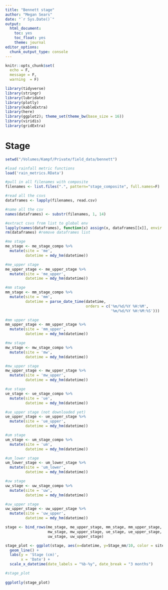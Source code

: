 ```yaml
---
title: "Bennett stage"
author: "Megan Sears"
date: "`r Sys.Date()`"
output:
  html_document:
    toc: yes
    toc_float: yes
    theme: journal
editor_options:
  chunk_output_type: console
---
```


```r
knitr::opts_chunk$set(
  echo = F,
  message = F, 
  warning  = F)

library(tidyverse)
library(stringr)
library(lubridate)
library(plotly)
library(kableExtra)
library(here)
library(ggplot2); theme_set(theme_bw(base_size = 16))
library(viridis)
library(gridExtra)

```

# Stage

```r

setwd("/Volumes/Kampf/Private/field_data/bennett")

#load rainfall metric functions
load('rain_metrics.RData')

#pull in all filenames with composite
filenames <- list.files(".", pattern="stage_composite", full.names=F)

#read all the csvs
dataframes <- lapply(filenames, read.csv)

#name all the csv
names(dataframes) <- substr(filenames, 1, 14)

#extract csvs from list to global env
lapply(names(dataframes), function(x) assign(x, dataframes[[x]], envir = .GlobalEnv))
rm(dataframes) #remove dataframes list

```

```r

#me stage
me_stage <- me_stage_compo %>%
  mutate(site = 'me',
         datetime = mdy_hm(datetime))

#me_upper stage
me_upper_stage <- me_upper_stage %>%
  mutate(site = 'me_upper',
         datetime = mdy_hm(datetime))

#mm stage
mm_stage <- mm_stage_compo %>%
  mutate(site = 'mm',
         datetime = parse_date_time(datetime, 
                                    orders = c('%m/%d/%Y %H:%M',
                                               '%m/%d/%Y %H:%M:%S')))

#mm upper stage
mm_upper_stage <- mm_upper_stage %>%
  mutate(site = 'mm_upper',
         datetime = mdy_hm(datetime))

#mw stage
mw_stage <- mw_stage_compo %>%
  mutate(site = 'mw',
         datetime = mdy_hm(datetime))

#mw_upper stage
mw_upper_stage <- mw_upper_stage %>%
  mutate(site = 'mw_upper',
         datetime = mdy_hm(datetime))

#ue stage
ue_stage <- ue_stage_compo %>%
  mutate(site = 'ue',
         datetime = mdy_hm(datetime))

#ue_upper stage (not downloaded yet)
ue_upper_stage <- ue_upper_stage %>%
  mutate(site = 'ue_upper',
         datetime = mdy_hm(datetime))

#um stage
um_stage <- um_stage_compo %>%
  mutate(site = 'um',
         datetime = mdy_hm(datetime))

#um_lower stage
um_lower_stage <- um_lower_stage %>%
  mutate(site = 'um_lower',
         datetime = mdy_hm(datetime))

#uw stage
uw_stage <- uw_stage_compo %>%
  mutate(site = 'uw',
         datetime = mdy_hm(datetime))

#uw_upper stage
uw_upper_stage <- uw_upper_stage %>%
  mutate(site = 'uw_upper',
         datetime = mdy_hm(datetime))

stage <- bind_rows(me_stage, me_upper_stage, mm_stage, mm_upper_stage,
                   mw_stage, mw_upper_stage, ue_stage, ue_upper_stage, um_stage, um_lower_stage,
                   uw_stage, uw_upper_stage)

stage_plot <- ggplot(stage, aes(x=datetime, y=Stage_mm/10, color = site)) +
  geom_line() +
  labs(y = 'Stage (cm)',
       x = 'Date') +
  scale_x_datetime(date_labels = "%b-%y", date_break = "3 months")

#stage_plot
  
ggplotly(stage_plot)


```